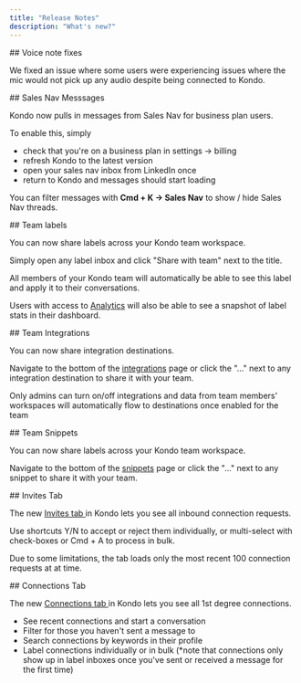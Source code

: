 ```yaml
---
title: "Release Notes"
description: "What's new?"
---
```


<Update label="Oct 3, 2025" description="🔧 Bug fix">
  ## Voice note fixes

  We fixed an issue where some users were experiencing issues where the mic would not pick up any audio despite being connected to Kondo.
</Update>

<Update label="Oct 1, 2025" description="✨ New Feature">
  ## Sales Nav Messsages

  Kondo now pulls in messages from Sales Nav for business plan users.

  To enable this, simply

  - check that you're on a business plan in settings -\> billing
  - refresh Kondo to the latest version
  - open your sales nav inbox from LinkedIn once
  - return to Kondo and messages should start loading

  You can filter messages with **Cmd + K -\> Sales Nav** to show / hide Sales Nav threads.
</Update>

<Update label="Sep 26, 2025" description="✨ New Feature">
  ## Team labels

  You can now share labels across your Kondo team workspace.

  Simply open any label inbox and click "Share with team" next to the title.

  All members of your Kondo team will automatically be able to see this label and apply it to their conversations.

  Users with access to [Analytics](http://docs.trykondo.com/team-analytics) will also be able to see a snapshot of label stats in their dashboard.
</Update>

<Update label="Sep 16, 2025" description="✨ New Feature">
  ## Team Integrations

  You can now share integration destinations.

  Navigate to the bottom of the [integrations](https://app.trykondo.com/webhooks) page or click the "..." next to any integration destination to share it with your team.

  Only admins can turn on/off integrations and data from team members' workspaces will automatically flow to destinations once enabled for the team
</Update>

<Update label="Sep 9, 2025" description="✨ New Feature">
  ## Team Snippets

  You can now share labels across your Kondo team workspace.

  Navigate to the bottom of the [snippets](https://app.trykondo.com/snippets) page or click the "..." next to any snippet to share it with your team.
</Update>

<Update label="Aug 14, 2025" description="✨ New Feature">
  ## Invites Tab

  The new [Invites tab ](https://app.trykondo.com/connections)in Kondo lets you see all inbound connection requests.

  Use shortcuts Y/N to accept or reject them individually, or multi-select with check-boxes or Cmd + A to process in bulk.

  Due to some limitations, the tab loads only the most recent 100 connection requests at at time.
</Update>

<Update label="Aug 4, 2025" description="✨ New Feature">
  ## Connections Tab

  The new [Connections tab ](https://app.trykondo.com/connections)in Kondo lets you see all 1st degree connections.

  - See recent connections and start a conversation
  - Filter for those you haven't sent a message to
  - Search connections by keywords in their profile
  - Label connections individually or in bulk (\*note that connections only show up in label inboxes once you've sent or received a message for the first time)
</Update>